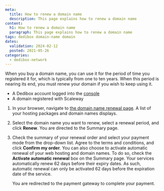 ```yaml
---
meta:
  title: How to renew a domain name
  description: This page explains how to renew a domain name
content:
  h1: How to renew a domain name
  paragraph: This page explains how to renew a domain name
tags: dedibox domain-name domain 
dates:
  validation: 2024-02-12
  posted: 2021-05-26
categories:
  - dedibox-network
---
```


When you buy a domain name, you can use it for the period of time you registered it for, which is typically from one to ten years. When this period is nearing its end, you must renew your domain if you wish to keep using it.

<Macro id="requirements" />

- A Dedibox account logged into the [console](https://console.online.net/)
- A domain registered with Scaleway

1. In your browser, navigate to [the domain name renewal page](https://console.online.net/en/order/renew/). A list of your hosting packages and domain names displays.
    <Lightbox src="scaleway-renew-domain.webp" alt="" />
2. Select the domain name you want to renew, select a renewal period, and click **Renew**. You are directed to the Summary page.
3. Check the summary of your renewal order and select your payment mode from the drop-down list. Agree to the terms and conditions, and click **Confirm my order**.
    <Message type="tip">
      You can also choose to activate automatic renewal of your web hosting and domain names. To do so, check the **Activate automatic renewal** box on the Summary page. Your services automatically renew 62 days before their expiry dates. As such, automatic renewal can only be activated 62 days before the expiration date of the service.
    </Message>

    You are redirected to the payment gateway to complete your payment.



